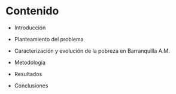 # Contenido

- Introducción

- Planteamiento del problema

- Caracterización y evolución de la pobreza en Barranquilla A.M.

- Metodologia

- Resultados

- Conclusiones